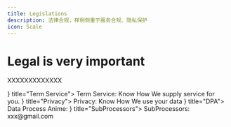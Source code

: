 ```yaml
---
title: Legislations
description: 法律合规，样例侧重于服务合规、隐私保护
icon: Scale
---
```


# Legal is very important

XXXXXXXXXXXXX

<Cards>
  <Card icon={<ReceiptText className="text-purple-300" />} title="Term Service">
    Term Service: Know How We supply service for you.
  </Card>
  <Card icon={<ShieldUser className="text-purple-300" />} title="Privacy">
    Privacy: Know How We use your data
  </Card>
  <Card icon={<Fingerprint className="text-purple-300" />} title="DPA">
    Data Process Anime:
  </Card>
  <Card icon={<Handshake className="text-purple-300" />} title="SubProcessors">
    SubProcessors: xxx@gmail.com
  </Card>
  
</Cards>

